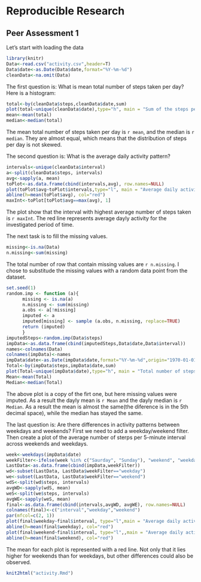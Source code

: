# Reproducible Research
## Peer Assessment 1

Let's start with loading the data
```r
library(knitr)
Data<-read.csv("activity.csv",header=T)
Data$date<-as.Date(Data$date,format="%Y-%m-%d")
cleanData<-na.omit(Data)
```

The first question is: What is mean total number of steps taken per day?
Here is a histogram:
```r
total<-by(cleanData$steps,cleanData$date,sum)
plot(total~unique(cleanData$date),type="h", main = "Sum of the steps per day", xlab="Date", ylab="Sum of steps", lwd = 7, col="gray")
mean<-mean(total)
median<-median(total)
```
The mean total number of steps taken per day is `r mean`, and the median is `r median`. They are almost equal, which means that the distribution of steps per day is not skewed.

The second question is: What is the average daily activity pattern?
```r
intervals<-unique(cleanData$interval)
a<-split(cleanData$steps, intervals)
avg<-sapply(a, mean)
toPlot<-as.data.frame(cbind(intervals,avg), row.names=NULL)
plot(toPlot$avg~toPlot$intervals,type="l", main = "Average daily activity pattern", xlab="Interval", ylab="Sum of steps")
abline(h=mean(toPlot$avg), col="red")
maxInt<-toPlot[toPlot$avg==max(avg), 1]
```
The plot show that the interval with highest average number of steps taken is `r maxInt`. The red line represents average dayly activity for the investigated period of time.

The next task is to fill the missing values.
```r
missing<-is.na(Data)
n.missing<-sum(missing)
```
The total number of row that contain missing values are `r n.missing`.
I chose to substitude the missing values with a random data point from the dataset.
```r
set.seed(1)
random.imp <- function (a){
      missing <- is.na(a)
      n.missing <- sum(missing)
      a.obs <- a[!missing]
      imputed <- a
      imputed[missing] <- sample (a.obs, n.missing, replace=TRUE)
      return (imputed)
      }
imputedSteps<-random.imp(Data$steps)
impData<-as.data.frame(cbind(imputedSteps,Data$date,Data$interval))
names<-colnames(Data)
colnames(impData)<-names
impData$date<-as.Date(impData$date,format="%Y-%m-%d",origin="1970-01-01")
Total<-by(impData$steps,impData$date,sum)
plot(Total~unique(impData$date),type="h", main = "Total number of steps per day", xlab="Date", ylab="Sum of steps", lwd = 7, col="gray")
Mean<-mean(Total)
Median<-median(Total)
```
The above plot is a copy of the firt one, but here missing values were imputed. As a result the dayly mean is `r Mean` and the dayly median is `r Median`. As a result the mean is almost the same(the diference is in the 5th decimal space), while the median has stayed the same.

The last question is: Are there differences in activity patterns between weekdays and weekends?
First we need to add a weekday/weekend filter. Then create a plot of the average number of sterps per 5-minute interval across weekends and weekdays.
```r
week<-weekdays(impData$date)
weekFilter<-ifelse(week %in% c("Saurday", "Sunday"), "weekend", "weekday")
LastData<-as.data.frame(cbind(impData,weekFilter))
wd<-subset(LastData, LastData$weekFilter=="weekday")
we<-subset(LastData, LastData$weekFilter=="weekend")
wdS<-split(wd$steps, intervals)
avgWD<-sapply(wdS, mean)
weS<-split(we$steps, intervals)
avgWE<-sapply(weS, mean)
final<-as.data.frame(cbind(intervals,avgWD, avgWE), row.names=NULL)
colnames(final)<-c("interval","weekday","weekend")
par(mfcol=c(2, 1))
plot(final$weekday~final$interval, type="l",main = "Average daily activity pattern: Weekdays", xlab="Interval", ylab="Average number of steps" )
abline(h=mean(final$weekday), col="red")
plot(final$weekend~final$interval, type="l",,main = "Average daily activity pattern: Weekend", xlab="Interval", ylab="Average number of steps" )
abline(h=mean(final$weekend), col="red")
```

The mean for each plot is represented with a red line. Not only that it lies higher for weekends than for weekdays, but other differences could also be observed.
```r
knit2html("activity.Rmd")
```